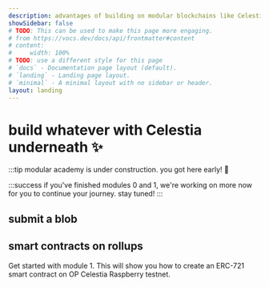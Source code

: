 ```yaml
---
description: advantages of building on modular blockchains like Celestia.
showSidebar: false
# TODO: This can be used to make this page more engaging. 
# from https://vocs.dev/docs/api/frontmatter#content
# content:
#     width: 100%
# TODO: use a different style for this page
# `docs` - Documentation page layout (default).
# `landing` - Landing page layout.
# `minimal` - A minimal layout with no sidebar or header.
layout: landing
---
```


# build whatever with Celestia underneath ✨

:::tip
modular academy is under construction. you got here early! 🚧

:::success
if you've finished modules 0 and 1, we're working on more now for you to continue your journey. stay tuned!
:::

## submit a blob

<ModuleCard 
  image="/module_cards/0.png" 
  title="module 0" 
  description="submit a blob to Celestia and become your own rollup" 
  link="/modules/0/intro"
/>

## smart contracts on rollups

Get started with module 1. This will show you how to
create an ERC-721 smart contract on OP Celestia Raspberry testnet.

<ModuleCard 
  image="/module_cards/1.png" 
  title="module 1" 
  description="deploy a contract and mint an NFT on OP Celestia Raspberry testnet" 
  link="/modules/1/intro"
/>

<ModuleCard 
  image="/module_cards/2.png" 
  title="module 2" 
  description="coming soon" 
  link="/build-whatever"
/>
